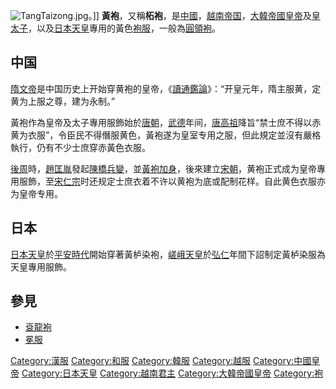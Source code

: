 [[File:TangTaizong.jpg|thumb]]。]]
'''黃袍'''，又稱'''柘袍'''，是[[中國|中國]]，[[越南帝国|越南帝国]]，[[大韓帝國|大韓帝國]][[皇帝|皇帝]]及[[皇太子|皇太子]]，以及[[日本|日本]][[天皇|天皇]]專用的黃色[[袍服|袍服]]，一般為[[圓領袍|圓領袍]]。
==中国==
[[隋文帝|隋文帝]]是中国历史上开始穿黄袍的皇帝，《[[讀通鑑論|讀通鑑論]]》：“开皇元年，隋主服黄，定黄为上服之尊，建为永制。”

黃袍作為皇帝及太子專用服飾始於[[唐朝|唐朝]]，[[武德|武德]]年间，[[唐高祖|唐高祖]]降旨“禁士庶不得以赤黄为衣服”，令臣民不得僭服黄色，黃袍遂为皇室专用之服，但此規定並沒有嚴格執行，仍有不少士庶穿赤黃色衣服。

[[後周|後周]]時，[[趙匡胤|趙匡胤]]發起[[陳橋兵變|陳橋兵變]]，並[[黃袍加身|黃袍加身]]，後來建立[[宋朝|宋朝]]，黄袍正式成为皇帝專用服飾，至[[宋仁宗|宋仁宗]]时还规定士庶衣着不许以黄袍为底或配制花样。自此黄色衣服亦为皇帝专用。
==日本==
{{See also|黄栌染御袍}}
[[日本|日本]][[天皇|天皇]]於[[平安時代|平安時代]]開始穿著黃栌染袍，[[嵯峨天皇|嵯峨天皇]]於[[弘仁|弘仁]]年間下詔制定黃栌染服為天皇專用服飾。

==參見==
*[[袞龍袍|袞龍袍]]
*[[冕服|冕服]]

[[Category:漢服|Category:漢服]]
[[Category:和服|Category:和服]]
[[Category:韓服|Category:韓服]]
[[Category:越服|Category:越服]]
[[Category:中國皇帝|Category:中國皇帝]]
[[Category:日本天皇|Category:日本天皇]]
[[Category:越南君主|Category:越南君主]]
[[Category:大韓帝國皇帝|Category:大韓帝國皇帝]]
[[Category:袍|Category:袍]]